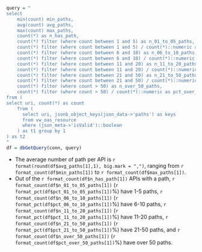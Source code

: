 ```r
query = "
select 
	min(count) min_paths, 
	avg(count) avg_paths, 
	max(count) max_paths,
	count(*) as n_has_path,
	count(*) filter (where count between 1 and 5) as n_01_to_05_paths,
	count(*) filter (where count between 1 and 5) / count(*)::numeric as pct_01_to_05_paths,
	count(*) filter (where count between 6 and 10) as n_06_to_10_paths,
	count(*) filter (where count between 6 and 10) / count(*)::numeric as pct_06_to_10_paths,
	count(*) filter (where count between 11 and 20) as n_11_to_20_paths,
	count(*) filter (where count between 11 and 20) / count(*)::numeric as pct_11_to_20_paths,
	count(*) filter (where count between 21 and 50) as n_21_to_50_paths,
	count(*) filter (where count between 21 and 50) / count(*)::numeric as pct_21_to_50_paths,
	count(*) filter (where count > 50) as n_over_50_paths,
	count(*) filter (where count > 50) / count(*)::numeric as pct_over_50_paths
from (
select uri, count(*) as count
	from (
	  select uri, jsonb_object_keys(json_data->'paths') as keys
	  from vw_oas_resource
	  where (json_meta->'isValid')::boolean
	) as t1 group by 1
) as t2
"
df = dbGetQuery(conn, query)
```

- The average number of path per API is `r format(round(df$avg_paths[1],1), big.mark = ",")`, ranging from `r format_count(df$min_paths[1])` to `r format_count(df$max_paths[1])`.
- Out of the `r format_count(df$n_has_path[1])` APIs with a path, `r format_count(df$n_01_to_05_paths[1])` (`r format_pct(df$pct_01_to_05_paths[1])`%) have 1-5 paths, `r format_count(df$n_06_to_10_paths[1])` (`r format_pct(df$pct_06_to_10_paths[1])`%) have 6-10 paths, `r format_count(df$n_11_to_20_paths[1])` (`r format_pct(df$pct_11_to_20_paths[1])`%) have 11-20 paths, `r format_count(df$n_21_to_50_paths[1])` (`r format_pct(df$pct_21_to_50_paths[1])`%) have 21-50 paths, and `r format_count(df$n_over_50_paths[1])` (`r format_count(df$pct_over_50_paths[1])`%) have over 50 paths.
